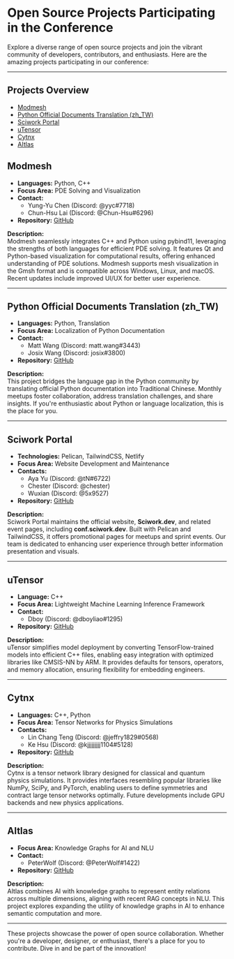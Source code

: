 # Open Source Projects Participating in the Conference

Explore a diverse range of open source projects and join the vibrant community of developers, contributors, and enthusiasts. Here are the amazing projects participating in our conference:

---

## **Projects Overview**
- [Modmesh](#modmesh)
- [Python Official Documents Translation (zh_TW)](#python-official-documents-translation-zhtw)
- [Sciwork Portal](#sciwork-portal)
- [uTensor](#utensor)
- [Cytnx](#cytnx)
- [AItlas](#aitlas)

<a name="modmesh"></a>
## **Modmesh** 

- **Languages:** Python, C++  
- **Focus Area:** PDE Solving and Visualization  
- **Contact:**
  - Yung-Yu Chen (Discord: @yyc#7718)
  - Chun-Hsu Lai (Discord: @Chun-Hsu#6296)
- **Repository:** [GitHub](https://github.com/solvcon/modmesh)  

**Description:**  
Modmesh seamlessly integrates C++ and Python using pybind11, leveraging the strengths of both languages for efficient PDE solving. It features Qt and Python-based visualization for computational results, offering enhanced understanding of PDE solutions. Modmesh supports mesh visualization in the Gmsh format and is compatible across Windows, Linux, and macOS. Recent updates include improved UI/UX for better user experience.

---

<a name="python-official-documents-translation-zhtw"></a>
## **Python Official Documents Translation (zh_TW)**
- **Languages:** Python, Translation  
- **Focus Area:** Localization of Python Documentation  
- **Contact:**
  - Matt Wang (Discord: matt.wang#3443)
  - Josix Wang (Discord: josix#3800)
- **Repository:** [GitHub](https://github.com/python/python-docs-zh-tw)  

**Description:**  
This project bridges the language gap in the Python community by translating official Python documentation into Traditional Chinese. Monthly meetups foster collaboration, address translation challenges, and share insights. If you're enthusiastic about Python or language localization, this is the place for you.

---

<a name="sciwork-portal"></a>
## **Sciwork Portal**
- **Technologies:** Pelican, TailwindCSS, Netlify  
- **Focus Area:** Website Development and Maintenance  
- **Contacts:**  
  - Aya Yu (Discord: @tN#6722)  
  - Chester (Discord: @chester)  
  - Wuxian (Discord: @5x9527)  
- **Repository:** [GitHub](https://github.com/sciwork/swportal)  

**Description:**  
Sciwork Portal maintains the official website, **Sciwork.dev**, and related event pages, including **conf.sciwork.dev**. Built with Pelican and TailwindCSS, it offers promotional pages for meetups and sprint events. Our team is dedicated to enhancing user experience through better information presentation and visuals.

---

<a name="utensor"></a>
## **uTensor**
- **Language:** C++  
- **Focus Area:** Lightweight Machine Learning Inference Framework  
- **Contact:** 
  - Dboy (Discord: @dboyliao#1295)  
- **Repository:** [GitHub](https://github.com/uTensor/uTensor)  

**Description:**  
uTensor simplifies model deployment by converting TensorFlow-trained models into efficient C++ files, enabling easy integration with optimized libraries like CMSIS-NN by ARM. It provides defaults for tensors, operators, and memory allocation, ensuring flexibility for embedding engineers.

---

<a name="cytnx"></a>
## **Cytnx**
- **Languages:** C++, Python  
- **Focus Area:** Tensor Networks for Physics Simulations  
- **Contacts:**  
  - Lin Chang Teng (Discord: @jeffry1829#0568)  
  - Ke Hsu (Discord: @kjjjjjjjjj1104#5128)  
- **Repository:** [GitHub](https://github.com/Cytnx-dev/Cytnx)  

**Description:**  
Cytnx is a tensor network library designed for classical and quantum physics simulations. It provides interfaces resembling popular libraries like NumPy, SciPy, and PyTorch, enabling users to define symmetries and contract large tensor networks optimally. Future developments include GPU backends and new physics applications.

---

<a name="aitlas"></a>
## **AItlas**
- **Focus Area:** Knowledge Graphs for AI and NLU  
- **Contact:**
  - PeterWolf (Discord: @PeterWolf#1422)  
- **Repository:** [GitHub](https://github.com/Droidtown/AItlas)  

**Description:**  
AItlas combines AI with knowledge graphs to represent entity relations across multiple dimensions, aligning with recent RAG concepts in NLU. This project explores expanding the utility of knowledge graphs in AI to enhance semantic computation and more.

---

These projects showcase the power of open source collaboration. Whether you're a developer, designer, or enthusiast, there's a place for you to contribute. Dive in and be part of the innovation!
